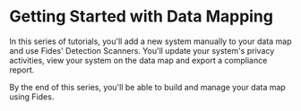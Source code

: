 
# Getting Started with Data Mapping

<TutorialKey duration="15" product="Fides" topic="Data Mapping" video="true" interactive="true"/>

In this series of tutorials, you'll add a new system manually to your data map and use Fides' Detection Scanners. You'll update your system's privacy activities, view your system on the data map and export a compliance report.

By the end of this series, you'll be able to build and manage your data map using Fides.

<KeyTutorialWrap>
  <TutorialFeat title="01 | Data Mapping Fundamentals" link="./data-mapping-fundamentals"   description="Get an overview of the fundamental terms, requirements and concepts of Data Mapping." duration="5" video="true" interactive="true" />
  <TutorialFeat title="02 | Adding Systems Manually" link="./data-mapping-adding-systems-manually"  description="Learn how to add and update systems on your data map manually in the Fides Control." duration="5" video="true" interactive="true" />
  <TutorialFeat title="03 | Automated System Detection" link="./data-mapping-system-detection"  description="Run Fide's detection tools to scan your cloud, single sign-on providers and clusters for systems." duration="10" video="true" interactive="true" />
  <TutorialFeat title="04 | Automated Data Classification" link="./data-mapping-data-classification"  description="Learn how to automatically classify sensitive categories of personal data in your systems." duration="10" video="true" interactive="true" />
  <TutorialFeat title="05 | Data Use & Processing Activities" link="./data-mapping-data-uses"   description="Add and update data uses and data processing activities on your systems for accurate reporting." duration="5" video="true" interactive="true" />
  <TutorialFeat title="06 | Data Map & Inventory Reporting" link="../data-mapping-reporting"   description="Explore the data map, filter your view and export reports to comply with global privacy regulations." duration="5" video="true" interactive="true" />
  <TutorialFeat title="07 | Records of Processing Activities" link="../data-mapping-ropa"   description="Learn how to export Records of Processing Activities to respond to the GDPR's Article 30 requirements." duration="5" video="true" interactive="true" />
  <TutorialFeat title="08 | Glossary of Data Mapping" link="../data-mapping-glossary"   description="A complete glossary of common Data Mapping and Fides specific terms." duration="10" />
</KeyTutorialWrap>



